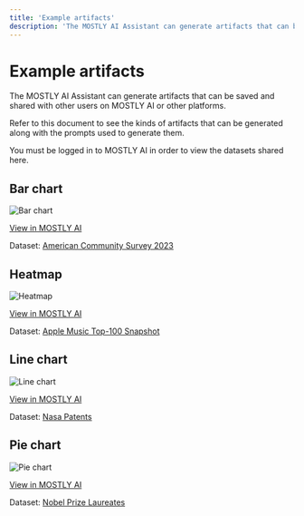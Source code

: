 ```yaml
---
title: 'Example artifacts'
description: 'The MOSTLY AI Assistant can generate artifacts that can be saved and shared with other users on MOSTLY AI or other platforms.'
---
```



# Example artifacts

The MOSTLY AI Assistant can generate artifacts that can be saved and shared with other users on MOSTLY AI or other platforms.

Refer to this document to see the kinds of artifacts that can be generated along with the prompts used to generate them.

You must be logged in to MOSTLY AI in order to view the datasets shared here.

## Bar chart

<Image src="/docimages/assistant/002-examples-bar.webp" alt="Bar chart" width={800} height={400} />

[View in MOSTLY AI](https://app.mostly.ai/public/artifacts/97e83975-1428-4466-bfe1-b4fc2b180fc0)

Dataset: [American Community Survey 2023](https://app.mostly.ai/d/datasets/67185554-3066-4cb4-a505-6e114c658b93)

## Heatmap

<Image src="/docimages/assistant/003-examples-heatmap.webp" alt="Heatmap" width={400} height={400} />

[View in MOSTLY AI](https://app.mostly.ai/public/artifacts/12765f03-c984-4e68-8872-365353a8093e)

Dataset: [Apple Music Top-100 Snapshot](https://app.mostly.ai/d/datasets/8d924378-dbd0-4dde-b249-81af6d41d766)

## Line chart

<Image src="/docimages/assistant/001-examples-line.webp" alt="Line chart" width={400} height={400} />

[View in MOSTLY AI](https://app.mostly.ai/public/artifacts/37cbed33-0e12-4072-959c-7dcec8909965)

Dataset: [Nasa Patents](https://app.mostly.ai/d/datasets/25fd60bc-cf32-49b4-a04f-4aee157ae657)

## Pie chart

<Image src="/docimages/assistant/004-examples-pie.webp" alt="Pie chart" width={400} height={400} />

[View in MOSTLY AI](https://app.mostly.ai/public/artifacts/412d3abb-7e5a-4a38-9d4a-78bbb243b5e5)

Dataset: [Nobel Prize Laureates](https://app.mostly.ai/d/datasets/18a99d58-2ac0-437c-8949-2e3fff8af013)
